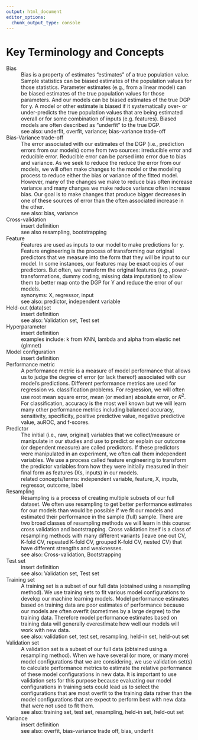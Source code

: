 ```yaml
---
output: html_document
editor_options: 
  chunk_output_type: console
---
```


# Key Terminology and Concepts

Bias
: Bias is a property of estimates "estimates" of a true population value.  Sample statistics can be biased estimates of the population values for those statistics.  Parameter estimates (e.g., from a linear model) can be biased estimates of the true population values for those parameters. And our models can be biased estimates of the true DGP for y.  A model or other estimate is biased if it systematically over- or under-predicts the true population values that are being estimated overall or for some combination of inputs (e.g. features).   Biased models are often described as "underfit" to the true DGP.
: see also: underfit, overfit, variance; bias-variance trade-off

Bias-Variance trade-off
: The error associated with our estimates of the DGP (i.e., prediction errors from our models) come from two sources: irreducible error and reducible error.  Reducible error can be parsed into error due to bias and variance.  As we seek to reduce the reduce the error from our models, we will often make changes to the model or the modeling process to reduce either the bias or variance of the fitted model.  However, many of the changes we make to reduce bias often increase variance and many changes we make reduce variance often increase bias.  Our goal is to make changes that produce bigger decreases in one of these sources of error than the often associated increase in the other.
: see also: bias, variance

Cross-validation
: insert definition
: see also resampling, bootstrapping 

Feature
: Features are used as inputs to our model to make predictions for y.  Feature engineering is the process of transforming our original predictors that we measure into the form that they will be input to our model. In some instances, our features may be exact copies of our predictors.  But often, we transform the original features (e.g., power-transformations, dummy coding, missing data imputation) to allow them to better map onto the DGP for Y and reduce the error of our models.
: synonyms: X, regressor, input
: see also: predictor, independent variable

Held-out (data)set
: insert definition
: see also: Validation set, Test set

Hyperparameter
: insert definition
: examples include: k from KNN, lambda and alpha from elastic net (glmnet)

Model configuration
: insert definition

Performance metric
: A performance metric is a measure of model performance that allows us to judge the degree of error (or lack thereof) associated with our model's predictions.  Different performance metrics are used for regression vs. classification problems.  For regression, we will often use root mean square error, mean (or median) absolute error, or $R^2$.  For classification, accuracy is the most well known but we will learn many other performance metrics including balanced accuracy, sensitivity, specificity, positive predictive value, negative predictive value, auROC, and f-scores. 

Predictor
: The initial (i.e., raw, original) variables that we collect/measure or manipulate in our studies and use to predict or explain our outcome (or dependent measure) are called predictors.   If these predictors were manipulated in an experiment, we often call them independent variables. We use a process called feature engineering to transform the predictor variables from how they were initially measured in their final form as features (Xs, inputs) in our models.
: related concepts/terms: independent variable, feature, X, inputs, regressor, outcome, label

Resampling
: Resampling is a process of creating multiple subsets of our full dataset.  We often use resampling to get better performance estimates for our models than would be possible if we fit our models and estimated their performance in the sample (full) sample.  There are two broad classes of resampling methods we will learn in this course: cross validation and bootstrapping.  Cross validation itself is a class of resampling methods with many different variants (leave one out CV, K-fold CV, repeated K-fold CV, grouped K-fold CV, nested CV) that have different strengths and weaknesses.
: see also: Cross-validation, Bootstrapping

Test set
: insert definition
: see also: Validation set, Test set

Training set
: A training set is a subset of our full data (obtained using a resampling method).  We use training sets to fit various model configurations to develop our machine learning models.  Model performance estimates based on training data are poor estimates of performance because our models are often overfit (sometimes by a large degree) to the training data.  Therefore model performance estimates based on training data will generally overestimate how well our models will work with new data.
: see also: validation set, test set, resampling, held-in set, held-out set

Validation set
: A validation set is a subset of our full data (obtained using a resampling method).  When we have several (or more, or many more) model configurations that we are considering, we use validation set(s) to calculate performance metrics to estimate the relative performance of these model configurations in new data.  It is important to use validation sets for this purpose because evaluating our model configurations in training sets could lead us to select the configurations that are most overfit to the training data rather than the model configurations that are expect to perform best with new data that were not used to fit them.
: see also: training set, test set, resampling, held-in set, held-out set

Variance 
: insert definition
: see also: overfit, bias-variance trade off, bias, underfit